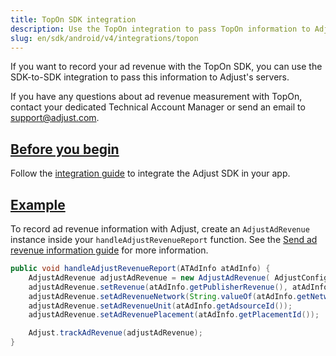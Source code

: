 ```yaml
---
title: TopOn SDK integration
description: Use the TopOn integration to pass TopOn information to Adjust's servers.
slug: en/sdk/android/v4/integrations/topon
---
```


<MinorVersion added="v4.36.0">

If you want to record your ad revenue with the TopOn SDK, you can use the SDK-to-SDK integration to pass this information to Adjust's servers.

</MinorVersion>

<Callout type="note">

If you have any questions about ad revenue measurement with TopOn, contact your dedicated Technical Account Manager or send an email to support@adjust.com.

</Callout>

## [Before you begin](before-you-begin)

Follow the [integration guide](/en/sdk/android) to integrate the Adjust SDK in your app.

## [Example](example)

To record ad revenue information with Adjust, create an `AdjustAdRevenue` instance inside your `handleAdjustRevenueReport` function. See the [Send ad revenue information guide](/en/sdk/android/features/ad-revenue) for more information.

```java
public void handleAdjustRevenueReport(ATAdInfo atAdInfo) {
    AdjustAdRevenue adjustAdRevenue = new AdjustAdRevenue( AdjustConfig.AD_REVENUE_TOPON);
    adjustAdRevenue.setRevenue(atAdInfo.getPublisherRevenue(), atAdInfo.getCurrency());
    adjustAdRevenue.setAdRevenueNetwork(String.valueOf(atAdInfo.getNetworkFirmId()));
    adjustAdRevenue.setAdRevenueUnit(atAdInfo.getAdsourceId());
    adjustAdRevenue.setAdRevenuePlacement(atAdInfo.getPlacementId());

    Adjust.trackAdRevenue(adjustAdRevenue);
}
```
